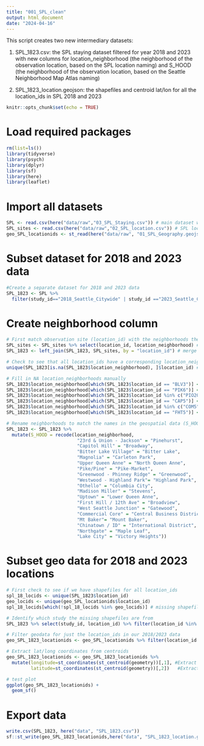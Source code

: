 ```yaml
---
title: "001_SPL_clean"
output: html_document
date: "2024-04-16"
---
```


This script creates two new intermediary datasets:

1) SPL_1823.csv: the SPL staying dataset filtered for year 2018 and 2023 with new columns for location_neighborhood (the neighborhood of the observation location, based on the SPL location naming) and S_HOOD (the neighborhood of the observation location, based on the Seattle Neighborhood Map Atlas naming)

2) SPL_1823_location.geojson: the shapefiles and centroid lat/lon for all the location_ids in SPL 2018 and 2023

```r
knitr::opts_chunk$set(echo = TRUE)
```

# Load required packages
```r
rm(list=ls())
library(tidyverse)
library(psych)
library(dplyr)
library(sf)
library(here)
library(leaflet)
```

# Import all datasets
```r
SPL <- read.csv(here("data/raw","03_SPL_Staying.csv")) # main dataset with SPL staying observations
SPL_sites <- read.csv(here("data/raw","02_SPL_location.csv")) # SPL location_id info
geo_SPL_locationids <- st_read(here("data/raw", "01_SPL_Geography.geojson")) # shapefile data with location_id polygons
```

# Subset dataset for 2018 and 2023 data
```r
#Create a separate dataset for 2018 and 2023 data
SPL_1823 <- SPL %>%
  filter(study_id=="2018_Seattle_Citywide" | study_id =="2023_Seattle_Citywide")
```

# Create neighborhood column
```r
# First match observation site (location_id) with the neighborhoods they're in (location_neighborhood)
SPL_sites <- SPL_sites %>% select(location_id, location_neighborhood) # just select the location_neighborhood col that we care about
SPL_1823 <- left_join(SPL_1823, SPL_sites, by = "location_id") # merge the SPL data with the location_neighborhood col

# Check to see that all location_ids have a corresponding location_neighborhood
unique(SPL_1823[is.na(SPL_1823$location_neighborhood), ]$location_id) # missing location_neighborhood for a few

# Fill in NA location_neighborhoods manually
SPL_1823$location_neighborhood[which(SPL_1823$location_id == "BLV3")] <- "Bitter Lake Village"
SPL_1823$location_neighborhood[which(SPL_1823$location_id == "PIK6")] <- "Pike/Pine"
SPL_1823$location_neighborhood[which(SPL_1823$location_id %in% c("PIO20", "PIO21"))] <- "Pioneer Square"
SPL_1823$location_neighborhood[which(SPL_1823$location_id == "CAP5")] <- "Capitol Hill"
SPL_1823$location_neighborhood[which(SPL_1823$location_id %in% c("COM5", "COM6", "COM7", "COM8"))] <- "Commercial Core"
SPL_1823$location_neighborhood[which(SPL_1823$location_id == "FHT5")] <- "First Hill / 12th Ave"

# Rename neighborhoods to match the names in the geospatial data (S_HOOD)
SPL_1823 <- SPL_1823 %>%
  mutate(S_HOOD = recode(location_neighborhood,
                          "23rd & Union - Jackson" = "Pinehurst",
                          "Capitol Hill" = "Broadway",
                          "Bitter Lake Village" = "Bitter Lake",
                          "Magnolia" = "Carleton Park",
                          "Upper Queen Anne" = "North Queen Anne",
                          "Pike/Pine" = "Pike-Market",
                          "Greenwood - Phinney Ridge" = "Greenwood",
                          "Westwood - Highland Park"= "Highland Park",
                          "Othello" = "Columbia City",                
                          "Madison Miller" = "Stevens",
                          "Uptown" = "Lower Queen Anne",
                          "First Hill / 12th Ave" = "Broadview",
                          "West Seattle Junction" = "Gatewood",
                          "Commercial Core" = "Central Business District",
                          "Mt Baker"= "Mount Baker",              
                          "Chinatown / ID" = "International District",          
                          "Northgate" = "Maple Leaf",              
                          "Lake City" = "Victory Heights"))
```

# Subset geo data for 2018 and 2023 locations
```r
# First check to see if we have shapefiles for all location_ids
spl_18_locids <- unique(SPL_1823$location_id)
geo_locids <- unique(geo_SPL_locationids$location_id)
spl_18_locids[which(!spl_18_locids %in% geo_locids)] # missing shapefiles for these: BLT5, PIK5, BLV3, PIK6, HPT1, PIO21, PIO20, HPT2, CAP5, COM5, COM6, COM7, COM8, FHT5

# Identify which study the missing shapefiles are from
SPL_1823 %>% select(study_id, location_id) %>% filter(location_id %in% c("BLT5", "PIK5", "BLV3", "PIK6", "HPT1", "PIO21", "PIO20", "HPT2", "CAP5", "COM5", "COM6", "COM7", "COM8", "FHT5")) %>% table() # missing shapefiles are all from 2023 survey

# Filter geodata for just the location_ids in our 2018/2023 data
geo_SPL_1823_locationids <- geo_SPL_locationids %>% filter(location_id %in% spl_18_locids) # should have 108 location_ids

# Extract lat/long coordinates from centroids
geo_SPL_1823_locationids <- geo_SPL_1823_locationids %>%
  mutate(longitude=st_coordinates(st_centroid(geometry))[,1], #Extract the longitude 
         latitude=st_coordinates(st_centroid(geometry))[,2])   #Extract the latitude

# test plot
ggplot(geo_SPL_1823_locationids) +
  geom_sf()
```

# Export data
```r
write.csv(SPL_1823, here("data", "SPL_1823.csv"))
sf::st_write(geo_SPL_1823_locationids,here("data", "SPL_1823_location.geojson"))
```
